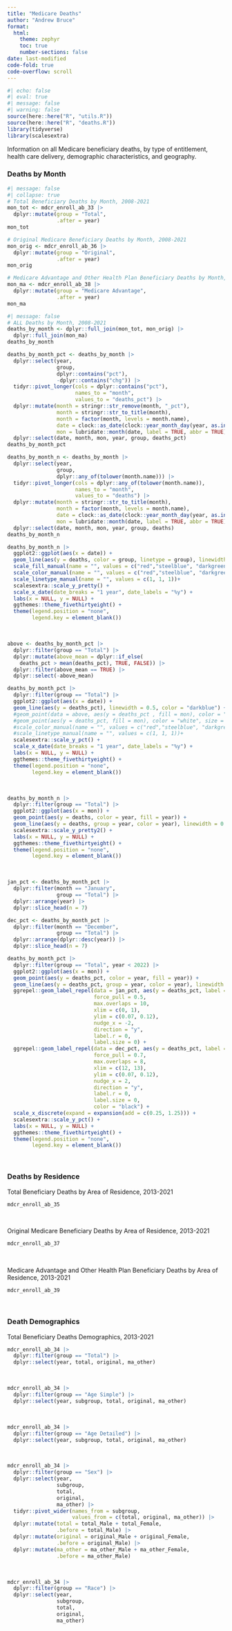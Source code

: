 ```yaml
---
title: "Medicare Deaths"
author: "Andrew Bruce"
format: 
  html:
    theme: zephyr
    toc: true
    number-sections: false
date: last-modified
code-fold: true
code-overflow: scroll
---
```


```r
#| echo: false
#| eval: true
#| message: false
#| warning: false
source(here::here("R", "utils.R"))
source(here::here("R", "deaths.R"))
library(tidyverse)
library(scalesextra)
```

Information on all Medicare beneficiary deaths, by type of entitlement, health care delivery, demographic characteristics, and geography.

### Deaths by Month

```r
#| message: false
#| collapse: true
# Total Beneficiary Deaths by Month, 2008-2021
mon_tot <- mdcr_enroll_ab_33 |> 
  dplyr::mutate(group = "Total", 
                .after = year)
mon_tot
```


```r
# Original Medicare Beneficiary Deaths by Month, 2008-2021
mon_orig <- mdcr_enroll_ab_36 |> 
  dplyr::mutate(group = "Original", 
                .after = year)
mon_orig
```


```r
# Medicare Advantage and Other Health Plan Beneficiary Deaths by Month, 2008-2021
mon_ma <- mdcr_enroll_ab_38 |> 
  dplyr::mutate(group = "Medicare Advantage", 
                .after = year)
mon_ma
```


```r
#| message: false
# ALL Deaths by Month, 2008-2021
deaths_by_month <- dplyr::full_join(mon_tot, mon_orig) |> 
  dplyr::full_join(mon_ma)
deaths_by_month
```


```r
deaths_by_month_pct <- deaths_by_month |> 
  dplyr::select(year, 
                group, 
                dplyr::contains("pct"),
                -dplyr::contains("chg")) |> 
  tidyr::pivot_longer(cols = dplyr::contains("pct"),
                      names_to = "month",
                      values_to = "deaths_pct") |> 
  dplyr::mutate(month = stringr::str_remove(month, "_pct"),
                month = stringr::str_to_title(month),
                month = factor(month, levels = month.name),
                date = clock::as_date(clock::year_month_day(year, as.integer(month), 1)),
                mon = lubridate::month(date, label = TRUE, abbr = TRUE)) |> 
  dplyr::select(date, month, mon, year, group, deaths_pct)
deaths_by_month_pct
```

```r
deaths_by_month_n <- deaths_by_month |> 
  dplyr::select(year, 
                group, 
                dplyr::any_of(tolower(month.name))) |> 
  tidyr::pivot_longer(cols = dplyr::any_of(tolower(month.name)),
                      names_to = "month",
                      values_to = "deaths") |> 
  dplyr::mutate(month = stringr::str_to_title(month),
                month = factor(month, levels = month.name),
                date = clock::as_date(clock::year_month_day(year, as.integer(month), 1)),
                mon = lubridate::month(date, label = TRUE, abbr = TRUE)) |> 
  dplyr::select(date, month, mon, year, group, deaths)
deaths_by_month_n
```

```r
deaths_by_month_n |>  
  ggplot2::ggplot(aes(x = date)) +
  geom_line(aes(y = deaths, color = group, linetype = group), linewidth = 0.5) +
  scale_fill_manual(name = "", values = c("red","steelblue", "darkgreen")) +
  scale_color_manual(name = "", values = c("red","steelblue", "darkgreen")) +
  scale_linetype_manual(name = "", values = c(1, 1, 1))+
  scalesextra::scale_y_pretty() +
  scale_x_date(date_breaks = "1 year", date_labels = "%y") +
  labs(x = NULL, y = NULL) + 
  ggthemes::theme_fivethirtyeight() +
  theme(legend.position = "none",
        legend.key = element_blank())
```

<br>

```r
above <- deaths_by_month_pct |> 
  dplyr::filter(group == "Total") |> 
  dplyr::mutate(above_mean = dplyr::if_else(
    deaths_pct > mean(deaths_pct), TRUE, FALSE)) |> 
  dplyr::filter(above_mean == TRUE) |> 
  dplyr::select(-above_mean)

deaths_by_month_pct |>  
  dplyr::filter(group == "Total") |> 
  ggplot2::ggplot(aes(x = date)) +
  geom_line(aes(y = deaths_pct), linewidth = 0.5, color = "darkblue") +
  #geom_point(data = above, aes(y = deaths_pct , fill = mon), color = "darkred", size = 2.8) +
  #geom_point(aes(y = deaths_pct, fill = mon), color = "white", size = 2, alpha = 0) +
  #scale_color_manual(name = "", values = c("red","steelblue", "darkgreen")) +
  #scale_linetype_manual(name = "", values = c(1, 1, 1))+
  scalesextra::scale_y_pct() +
  scale_x_date(date_breaks = "1 year", date_labels = "%y") +
  labs(x = NULL, y = NULL) + 
  ggthemes::theme_fivethirtyeight() +
  theme(legend.position = "none",
        legend.key = element_blank())
```

<br>

```r
deaths_by_month_n |>  
  dplyr::filter(group == "Total") |> 
  ggplot2::ggplot(aes(x = mon)) +
  geom_point(aes(y = deaths, color = year, fill = year)) +
  geom_line(aes(y = deaths, group = year, color = year), linewidth = 0.5) +
  scalesextra::scale_y_pretty2() +
  labs(x = NULL, y = NULL) + 
  ggthemes::theme_fivethirtyeight() +
  theme(legend.position = "none",
        legend.key = element_blank())
```

<br>

```r
jan_pct <- deaths_by_month_pct |>  
  dplyr::filter(month == "January", 
                group == "Total") |> 
  dplyr::arrange(year) |> 
  dplyr::slice_head(n = 7)

dec_pct <- deaths_by_month_pct |>  
  dplyr::filter(month == "December", 
                group == "Total") |> 
  dplyr::arrange(dplyr::desc(year)) |> 
  dplyr::slice_head(n = 7)

deaths_by_month_pct |>  
  dplyr::filter(group == "Total", year < 2022) |> 
  ggplot2::ggplot(aes(x = mon)) +
  geom_point(aes(y = deaths_pct, color = year, fill = year)) +
  geom_line(aes(y = deaths_pct, group = year, color = year), linewidth = 0.5) +
  ggrepel::geom_label_repel(data = jan_pct, aes(y = deaths_pct, label = year),
                            force_pull = 0.5, 
                            max.overlaps = 10, 
                            xlim = c(0, 1), 
                            ylim = c(0.07, 0.12),
                            nudge_x = -2,
                            direction = "y",
                            label.r = 0,
                            label.size = 0) +
  ggrepel::geom_label_repel(data = dec_pct, aes(y = deaths_pct, label = year), 
                            force_pull = 0.7, 
                            max.overlaps = 8, 
                            xlim = c(12, 13), 
                            ylim = c(0.07, 0.12),
                            nudge_x = 2,
                            direction = "y",
                            label.r = 0,
                            label.size = 0,
                            color = "black") +
  scale_x_discrete(expand = expansion(add = c(0.25, 1.25))) +
  scalesextra::scale_y_pct() +
  labs(x = NULL, y = NULL) + 
  ggthemes::theme_fivethirtyeight() +
  theme(legend.position = "none",
        legend.key = element_blank())
```

<br>

### Deaths by Residence

Total Beneficiary Deaths by Area of Residence, 2013-2021

```r
mdcr_enroll_ab_35
```

<br>

Original Medicare Beneficiary Deaths by Area of Residence, 2013-2021

```r
mdcr_enroll_ab_37
```

<br>

Medicare Advantage and Other Health Plan Beneficiary Deaths by Area of
Residence, 2013-2021

```r
mdcr_enroll_ab_39
```


<br>

### Death Demographics

Total Beneficiary Deaths Demographics, 2013-2021

```r
mdcr_enroll_ab_34 |> 
  dplyr::filter(group == "Total") |> 
  dplyr::select(year, total, original, ma_other)
```

<br>

```r
mdcr_enroll_ab_34 |> 
  dplyr::filter(group == "Age Simple") |> 
  dplyr::select(year, subgroup, total, original, ma_other)
```



<br>

```r
mdcr_enroll_ab_34 |> 
  dplyr::filter(group == "Age Detailed") |> 
  dplyr::select(year, subgroup, total, original, ma_other)
```


<br>

```r
mdcr_enroll_ab_34 |> 
  dplyr::filter(group == "Sex") |> 
  dplyr::select(year, 
                subgroup, 
                total, 
                original, 
                ma_other) |> 
  tidyr::pivot_wider(names_from = subgroup, 
                     values_from = c(total, original, ma_other)) |> 
  dplyr::mutate(total = total_Male + total_Female, 
                .before = total_Male) |> 
  dplyr::mutate(original = original_Male + original_Female, 
                .before = original_Male) |> 
  dplyr::mutate(ma_other = ma_other_Male + ma_other_Female, 
                .before = ma_other_Male)
```


<br>

```r
mdcr_enroll_ab_34 |> 
  dplyr::filter(group == "Race") |> 
  dplyr::select(year, 
                subgroup, 
                total, 
                original, 
                ma_other)
```